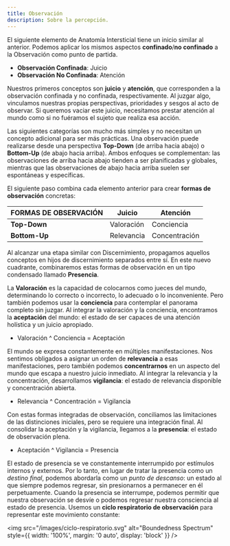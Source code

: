 ```yaml
---
title: Observación
description: Sobre la percepción.
---
```


El siguiente elemento de Anatomía Intersticial tiene un inicio similar al anterior. Podemos aplicar los mismos aspectos **confinado**/**no confinado** a la Observación como punto de partida.

- **Observación Confinada**: Juicio
- **Observación No Confinada**: Atención

Nuestros primeros conceptos son **juicio** y **atención**, que corresponden a la observación confinada y no confinada, respectivamente. Al juzgar algo, vinculamos nuestras propias perspectivas, prioridades y sesgos al acto de observar. Si queremos vaciar este juicio, necesitamos prestar atención al mundo como si no fuéramos el sujeto que realiza esa acción.

Las siguientes categorías son mucho más simples y no necesitan un concepto adicional para ser más prácticas. Una observación puede realizarse desde una perspectiva **Top-Down** (de arriba hacia abajo) o **Bottom-Up** (de abajo hacia arriba). Ambos enfoques se complementan: las observaciones de arriba hacia abajo tienden a ser planificadas y globales, mientras que las observaciones de abajo hacia arriba suelen ser espontáneas y específicas. 

El siguiente paso combina cada elemento anterior para crear **formas de observación** concretas:

| **FORMAS DE OBSERVACIÓN** | **Juicio** | **Atención** |
|---|---|---|
| **Top-Down** | Valoración | Conciencia |
| **Bottom-Up** | Relevancia | Concentración |

Al alcanzar una etapa similar con Discernimiento, propagamos aquellos conceptos en hijos de discernimiento separados entre sí. En este nuevo cuadrante, combinaremos estas formas de observación en un tipo condensado llamado **Presencia**.

La **Valoración** es la capacidad de colocarnos como jueces del mundo, determinando lo correcto o incorrecto, lo adecuado o lo inconveniente. Pero también podemos usar la **conciencia** para contemplar el panorama completo sin juzgar. Al integrar la valoración y la conciencia, encontramos la **aceptación** del mundo: el estado de ser capaces de una atención holística y un juicio apropiado.

- Valoración ^ Conciencia = Aceptación

El mundo se expresa constantemente en múltiples manifestaciones. Nos sentimos obligados a asignar un orden de **relevancia** a esas manifestaciones, pero también podemos **concentrarnos** en un aspecto del mundo que escapa a nuestro juicio inmediato. Al integrar la relevancia y la concentración, desarrollamos **vigilancia**: el estado de relevancia disponible y concentración abierta.

- Relevancia ^ Concentración = Vigilancia

Con estas formas integradas de observación, conciliamos las limitaciones de las distinciones iniciales, pero se requiere una integración final. Al consolidar la aceptación y la vigilancia, llegamos a la **presencia**: el estado de observación plena.

- Aceptación ^ Vigilancia = Presencia

El estado de presencia se ve constantemente interrumpido por estímulos internos y externos. Por lo tanto, en lugar de tratar la presencia como un *destino final*, podemos abordarla como un *punto de descanso*: un estado al que siempre podemos regresar, sin presionarnos a permanecer en él perpetuamente. Cuando la presencia se interrumpe, podemos permitir que nuestra observación se desvíe o podemos regresar nuestra consciencia al estado de presencia. Usemos un **ciclo respiratorio de observación** para representar este movimiento constante:

<img 
  src="/images/ciclo-respiratorio.svg" 
  alt="Boundedness Spectrum" 
  style={{ width: '100%', margin: '0 auto', display: 'block' }} 
/>

